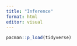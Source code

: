 ```yaml
---
title: "Inference"
format: html
editor: visual
---
```


```r
pacman::p_load(tidyverse)
```

```r

```
